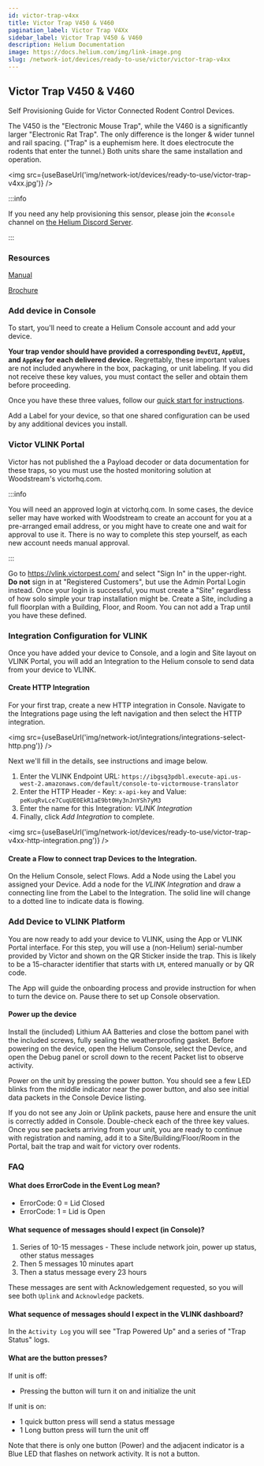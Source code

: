 ```yaml
---
id: victor-trap-v4xx
title: Victor Trap V450 & V460
pagination_label: Victor Trap V4Xx
sidebar_label: Victor Trap V450 & V460
description: Helium Documentation
image: https://docs.helium.com/img/link-image.png
slug: /network-iot/devices/ready-to-use/victor/victor-trap-v4xx
---
```



<LegacyContentBanner />

## Victor Trap V450 & V460

Self Provisioning Guide for Victor Connected Rodent Control Devices.

The V450 is the "Electronic Mouse Trap", while the V460 is a significantly larger "Electronic Rat
Trap". The only difference is the longer & wider tunnel and rail spacing. ("Trap" is a euphemism
here. It does electrocute the rodents that enter the tunnel.) Both units share the same installation
and operation.

<img src={useBaseUrl('img/network-iot/devices/ready-to-use/victor-trap-v4xx.jpg')} />

:::info

If you need any help provisioning this sensor, please join the `#console` channel on
[the Helium Discord Server](https://discord.gg/helium).

:::

### Resources

[Manual](https://www.vlinkhq.com/instructions/V450-V460-Vlink-User-Manual-US.pdf)

[Brochure](https://www.vlinkhq.com/images/VLink_Brochure.pdf)

### Add device in Console

To start, you'll need to create a Helium Console account and add your device.

**Your trap vendor should have provided a corresponding `DevEUI`, `AppEUI`, and `AppKey` for each
delivered device.** Regrettably, these important values are not included anywhere in the box,
packaging, or unit labeling. If you did not receive these key values, you must contact the seller
and obtain them before proceeding.

Once you have these three values, follow our [quick start for instructions](/console/quickstart).

Add a Label for your device, so that one shared configuration can be used by any additional devices
you install.

### Victor VLINK Portal

Victor has not published the a Payload decoder or data documentation for these traps, so you must
use the hosted monitoring solution at Woodstream's victorhq.com.

:::info

You will need an approved login at victorhq.com. In some cases, the device seller may have worked
with Woodstream to create an account for you at a pre-arranged email address, or you might have to
create one and wait for approval to use it. There is no way to complete this step yourself, as each
new account needs manual approval.

:::

Go to https://vlink.victorpest.com/ and select "Sign In" in the upper-right. **Do not** sign in at
"Registered Customers", but use the Admin Portal Login instead. Once your login is successful, you
must create a "Site" regardless of how solo simple your trap installation might be. Create a Site,
including a full floorplan with a Building, Floor, and Room. You can not add a Trap until you have
these defined.

### Integration Configuration for VLINK

Once you have added your device to Console, and a login and Site layout on VLINK Portal, you will
add an Integration to the Helium console to send data from your device to VLINK.

#### Create HTTP Integration

For your first trap, create a new HTTP integration in Console. Navigate to the Integrations page
using the left navigation and then select the HTTP integration.

<img src={useBaseUrl('img/network-iot/integrations/integrations-select-http.png')} />

Next we'll fill in the details, see instructions and image below.

1. Enter the VLINK Endpoint URL:
   `https://ibgsq3pdbl.execute-api.us-west-2.amazonaws.com/default/console-to-victormouse-translator`
2. Enter the HTTP Header - Key: `x-api-key` and Value: `peKuqRvLce7CuqUE0EkR1aE9bt0Hy3nJnYSh7yM3`
3. Enter the name for this Integration: _VLINK Integration_
4. Finally, click _Add Integration_ to complete.

<img
  src={useBaseUrl('img/network-iot/devices/ready-to-use/victor-trap-v4xx-http-integration.png')}
/>

#### Create a Flow to connect trap Devices to the Integration.

On the Helium Console, select Flows. Add a Node using the Label you assigned your Device. Add a node
for the _VLINK Integration_ and draw a connecting line from the Label to the Integration. The solid
line will change to a dotted line to indicate data is flowing.

### Add Device to VLINK Platform

You are now ready to add your device to VLINK, using the App or VLINK Portal interface. For this
step, you will use a (non-Helium) serial-number provided by Victor and shown on the QR Sticker
inside the trap. This is likely to be a 15-character identifier that starts with `LM`, entered
manually or by QR code.

The App will guide the onboarding process and provide instruction for when to turn the device on.
Pause there to set up Console observation.

#### Power up the device

Install the (included) Lithium AA Batteries and close the bottom panel with the included screws,
fully sealing the weatherproofing gasket. Before powering on the device, open the Helium Console,
select the Device, and open the Debug panel or scroll down to the recent Packet list to observe
activity.

Power on the unit by pressing the power button. You should see a few LED blinks from the middle
indicator near the power button, and also see initial data packets in the Console Device listing.

If you do not see any Join or Uplink packets, pause here and ensure the unit is correctly added in
Console. Double-check each of the three key values. Once you see packets arriving from your unit,
you are ready to continue with registration and naming, add it to a Site/Building/Floor/Room in the
Portal, bait the trap and wait for victory over rodents.

### FAQ

#### What does ErrorCode in the Event Log mean?

- ErrorCode: 0 = Lid Closed
- ErrorCode: 1 = Lid is Open

#### What sequence of messages should I expect (in Console)?

1. Series of 10-15 messages - These include network join, power up status, other status messages
2. Then 5 messages 10 minutes apart
3. Then a status message every 23 hours

These messages are sent with Acknowledgement requested, so you will see both `Uplink` and
`Acknowledge` packets.

#### What sequence of messages should I expect in the VLINK dashboard?

In the `Activity Log` you will see "Trap Powered Up" and a series of "Trap Status" logs.

#### What are the button presses?

If unit is off:

- Pressing the button will turn it on and initialize the unit

If unit is on:

- 1 quick button press will send a status message
- 1 Long button press will turn the unit off

Note that there is only one button (Power) and the adjacent indicator is a Blue LED that flashes on
network activity. It is not a button.
